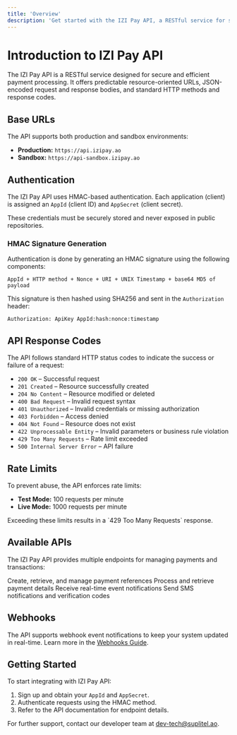 ```yaml
---
title: 'Overview'
description: 'Get started with the IZI Pay API, a RESTful service for seamless payment processing.'
---
```


# Introduction to IZI Pay API

The IZI Pay API is a RESTful service designed for secure and efficient payment processing. It offers predictable resource-oriented URLs, JSON-encoded request and response bodies, and standard HTTP methods and response codes.

## Base URLs

The API supports both production and sandbox environments:

- **Production:** `https://api.izipay.ao`
- **Sandbox:** `https://api-sandbox.izipay.ao`

## Authentication

The IZI Pay API uses HMAC-based authentication. Each application (client) is assigned an `AppId` (client ID) and `AppSecret` (client secret).

<Warning>
    These credentials must be securely stored and never exposed in public repositories.
</Warning>

### HMAC Signature Generation

Authentication is done by generating an HMAC signature using the following components:

```plaintext
AppId + HTTP method + Nonce + URI + UNIX Timestamp + base64 MD5 of payload
```

This signature is then hashed using SHA256 and sent in the `Authorization` header:

```plaintext
Authorization: ApiKey AppId:hash:nonce:timestamp
```

## API Response Codes

The API follows standard HTTP status codes to indicate the success or failure of a request:

- `200 OK` – Successful request
- `201 Created` – Resource successfully created
- `204 No Content` – Resource modified or deleted
- `400 Bad Request` – Invalid request syntax
- `401 Unauthorized` – Invalid credentials or missing authorization
- `403 Forbidden` – Access denied
- `404 Not Found` – Resource does not exist
- `422 Unprocessable Entity` – Invalid parameters or business rule violation
- `429 Too Many Requests` – Rate limit exceeded
- `500 Internal Server Error` – API failure

## Rate Limits

To prevent abuse, the API enforces rate limits:

- **Test Mode:** 100 requests per minute
- **Live Mode:** 1000 requests per minute

<Warning>
    Exceeding these limits results in a `429 Too Many Requests` response.
</Warning>

## Available APIs

The IZI Pay API provides multiple endpoints for managing payments and transactions:

<CardGroup cols={2}>
    <Card title="References API" icon="link" href="/api-reference/references">
        Create, retrieve, and manage payment references
    </Card>
    <Card title="Payments API" icon="credit-card" href="/api-reference/payments">
        Process and retrieve payment details
    </Card>
    <Card title="Callbacks/Webhooks API" icon="bell" href="/api-reference/webhooks">
        Receive real-time event notifications
    </Card>
    <Card title="SMS API" icon="message" href="/api-reference/sms">
        Send SMS notifications and verification codes
    </Card>
</CardGroup>

## Webhooks

The API supports webhook event notifications to keep your system updated in real-time. Learn more in the [Webhooks Guide](/webhooks/overview).

## Getting Started

To start integrating with IZI Pay API:

1. Sign up and obtain your `AppId` and `AppSecret`.
2. Authenticate requests using the HMAC method.
3. Refer to the API documentation for endpoint details.

For further support, contact our developer team at [dev-tech@suplitel.ao](mailto:dev-tech@suplitel.ao).
